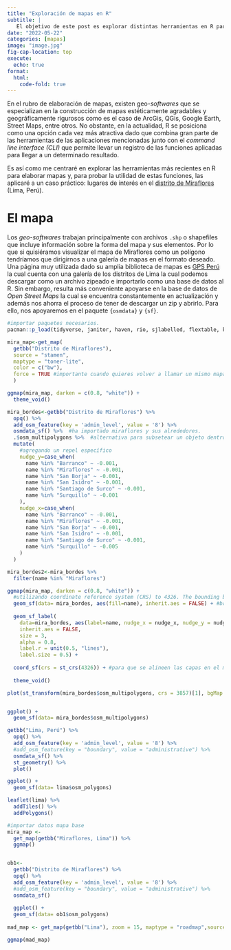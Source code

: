```yaml
---
title: "Exploración de mapas en R"
subtitle: |
   El objetivo de este post es explorar distintas herramientas en R para elaborar mapas.
date: "2022-05-22"
categories: [mapas]
image: "image.jpg"
fig-cap-location: top
execute:
  echo: true
format:
  html:
    code-fold: true
---
```


En el rubro de elaboración de mapas, existen geo-*softwares* que se especializan en la construcción de mapas estéticamente agradables y geográficamente rigurosos como es el caso de ArcGis, QGis, Google Earth, Street Maps, entre otros. No obstante, en la actualidad, R se posiciona como una opción cada vez más atractiva dado que combina gran parte de las herramientas de las aplicaciones mencionadas junto con el *command line interface (CLI)* que permite llevar un registro de las funciones aplicadas para llegar a un determinado resultado.

Es así como me centraré en explorar las herramientas más recientes en R para elaborar mapas y, para probar la utilidad de estas funciones, las aplicaré a un caso práctico: lugares de interés en el [distrito de Miraflores](https://es.wikipedia.org/wiki/Distrito_de_Miraflores_(Lima)) (Lima, Perú).

# El mapa

Los *geo-softwares* trabajan principalmente con archivos `.shp` o shapefiles que incluye información sobre la forma del mapa y sus elementos. Por lo que si quisiéramos visualizar el mapa de Miraflores como un polígono tendríamos que dirigirnos a una galería de mapas en el formato deseado. Una página muy utilizada dado su amplia biblioteca de mapas es [GPS Perú](https://www.geogpsperu.com/) la cual cuenta con una galería de los distritos de Lima la cual podemos descargar como un archivo zipeado e importarlo como una base de datos al R. Sin embargo, resulta más conveniente apoyarse en la base de datos de *Open Street Maps* la cual se encuentra constantemente en actualización y además nos ahorra el proceso de tener de descargar un zip y abrirlo. Para ello, nos apoyaremos en el paquete `{osmdata}` y `{sf}`.

```r
#importar paquetes necesarios.
pacman::p_load(tidyverse, janitor, haven, rio, sjlabelled, flextable, knitr, kableExtra, DT, gtsummary, gt, osmdata, sf, ggmap, leaflet)


```

```r

mira_map<-get_map(
  getbb("Distrito de Miraflores"), 
  source = "stamen", 
  maptype = "toner-lite", 
  color = c("bw"), 
  force = TRUE #importante cuando quieres volver a llamar un mismo mapa.
  )

ggmap(mira_map, darken = c(0.8, "white")) +
  theme_void()
```

```r

mira_bordes<-getbb("Distrito de Miraflores") %>% 
  opq() %>% 
  add_osm_feature(key = 'admin_level', value = '8') %>% 
  osmdata_sf() %>%  #ha importado miraflores y sus alrededores.
  .$osm_multipolygons %>%  #alternativa para subsetear un objeto dentro de una lista , tan facil que da miedo.
  mutate(
    #agregando un repel específico
    nudge_y=case_when(
      name %in% "Barranco" ~ -0.001,
      name %in% "Miraflores" ~ -0.001,
      name %in% "San Borja" ~ -0.001,
      name %in% "San Isidro" ~ -0.001,
      name %in% "Santiago de Surco" ~ -0.001,
      name %in% "Surquillo" ~ -0.001
    ),
    nudge_x=case_when(
      name %in% "Barranco" ~ -0.001,
      name %in% "Miraflores" ~ -0.001,
      name %in% "San Borja" ~ -0.001,
      name %in% "San Isidro" ~ -0.001,
      name %in% "Santiago de Surco" ~ -0.001,
      name %in% "Surquillo" ~ -0.005
    )
  )

mira_bordes2<-mira_bordes %>% 
  filter(name %in% "Miraflores")

ggmap(mira_map, darken = c(0.8, "white")) +
  #utilizando coordinate reference system (CRS) to 4326. The bounding box of the ggmap object is in WGS84 (EPSG:4326), but the actual raster is in EPSG:3857. You have to hack the bounding box of the ggmap object to be in the same CRS as the underlying data.
  geom_sf(data= mira_bordes, aes(fill=name), inherit.aes = FALSE) + #bruh inherit aes es lo mejor
  
  geom_sf_label(
    data=mira_bordes, aes(label=name, nudge_x = nudge_x, nudge_y = nudge_y), 
    inherit.aes = FALSE,
    size = 3, 
    alpha = 0.8,
    label.r = unit(0.5, "lines"), 
    label.size = 0.5) +
  
  coord_sf(crs = st_crs(4326)) + #para que se alineen las capas en el mismo CRS
  
  theme_void()
```

```r
plot(st_transform(mira_bordes$osm_multipolygons, crs = 3857)[1], bgMap = mira_map)


ggplot() +
  geom_sf(data= mira_bordes$osm_multipolygons)

getbb("Lima, Perú") %>%
  opq() %>%
  add_osm_feature(key = 'admin_level', value = '8') %>% 
  #add_osm_feature(key = "boundary", value = "administrative") %>%
  osmdata_sf() %>% 
  st_geometry() %>% 
  plot()

ggplot() +
  geom_sf(data= lima$osm_polygons)

leaflet(lima) %>% 
  addTiles() %>% 
  addPolygons()

#importar datos mapa base
mira_map <- 
  get_map(getbb("Miraflores, Lima")) %>% 
  ggmap()


ob1<-
  getbb("Distrito de Miraflores") %>%
  opq() %>%
  add_osm_feature(key = 'admin_level', value = '8') %>% 
  #add_osm_feature(key = "boundary", value = "administrative") %>%
  osmdata_sf() 
  
  ggplot() +
  geom_sf(data= ob1$osm_polygons)
  
mad_map <- get_map(getbb("Lima"), zoom = 15, maptype = "roadmap",source="osm",color="bw")

ggmap(mad_map)
```
